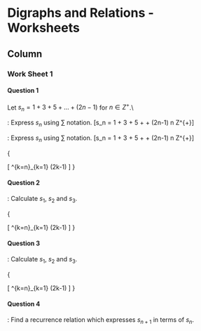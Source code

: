 
Digraphs and Relations - Worksheets {data-navmenu="Section 5"}
==================================

Column {.tabset}
-----------------------------



### Work Sheet 1


#### Question 1

\noindent \textbf{Sigma Notation}


Let $s_n = 1 + 3 + 5 + \ldots + (2n-1)$ for $n \in Z^{+}$.\\
\bigskip
\begin{itemize}
\item[1.] Express $s_n$ using $\sigma$ notation. \\
\bigskip
\item[2.] Calculate $s_1$ , $s_2$ and $s_3$. \\
\bigskip
\item[3.] Find a recurrence relation which expresses $s_{n+1}$ in terms of $s_n$.
\end{itemize}



\textbf{Part 1}: Express $s_n$ using $\sum$ notation.
\[s_n = 1 + 3 + 5 + \ldots + (2n-1) \mbox{   for }n \in Z^{+}\]


\textbf{Part 1}: Express $s_n$ using $\sum$ notation.
\[s_n = 1 + 3 + 5 + \ldots + (2n-1) \mbox{   for }n \in Z^{+}\]

{

\[  \sum^{k=n}_{k=1} (2k-1) \]
}

#### Question 2


\textbf{Part 2}: Calculate $s_1$, $s_2$ and $s_3$.

{

\[  \sum^{k=n}_{k=1} (2k-1) \]
}


#### Question 3




\textbf{Part 2}: Calculate $s_1$, $s_2$ and $s_3$.

{

\[  \sum^{k=n}_{k=1} (2k-1) \]
}

\begin{itemize}
\item[$s_1$]
\item[$s_2$]
\item[$s_3$]
\end{itemize}


#### Question 4


\textbf{Part 3}: Find a recurrence relation which expresses $s_{n+1}$ in terms of $s_n$.



